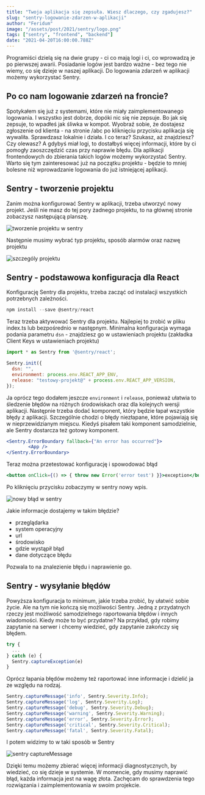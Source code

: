 ```yaml
---
title: "Twoja aplikacja się zepsuła. Wiesz dlaczego, czy zgadujesz?"
slug: "sentry-logowanie-zdarzen-w-aplikacji"
author: "Feridum"
image: "/assets/post/2021/sentry/logo.png"
tags: ["sentry", "frontend", "backend"]
date: "2021-04-20T16:00:00.788Z"
---
```


Programiści dzielą się na dwie grupy - ci co mają logi i ci, co wprowadzą je po pierwszej awarii. Posiadanie logów jest bardzo ważne - bez tego nie wiemy, co się dzieje w naszej aplikacji. Do logowania zdarzeń w aplikacji możemy wykorzystać Sentry.



## Po co nam logowanie zdarzeń na froncie?

Spotykałem się już z systemami, które nie miały zaimplementowanego logowania. I wszystko jest dobrze, dopóki nic się nie zepsuje. Bo jak się zepsuje, to wpadłeś jak śliwka w kompot. Wyobraź sobie, że dostajesz zgłoszenie od klienta - na stronie /abc po kliknięciu przycisku aplikacja się wywaliła. Sprawdzasz lokalnie i działa. I co teraz? Szukasz, aż znajdziesz? Czy olewasz? A gdybyś miał logi, to dostałbyś więcej informacji, które by ci pomogły zaoszczędzić czas przy naprawie błędu. Dla aplikacji frontendowych do zbierania takich logów możemy wykorzystać Sentry. Warto się tym zainteresować już na początku projektu - będzie to mniej bolesne niż wprowadzanie logowania do już istniejącej aplikacji. 

## Sentry - tworzenie projektu

Zanim można konfigurować Sentry w aplikacji, trzeba utworzyć nowy projekt. Jeśli nie masz do tej pory żadnego projektu, to na głównej stronie zobaczysz następującą planszę.

![tworzenie projektu w sentry](/assets/post/2021/sentry/nowy_projekt.png)

Następnie musimy wybrać typ projektu, sposób alarmów oraz nazwę projektu

![szczególy projektu](/assets/post/2021/sentry/ustawienia_projektu.png)

## Sentry - podstawowa konfiguracja dla React

Konfigurację Sentry dla projektu, trzeba zacząć od instalacji wszystkich potrzebnych zależności.

```jsx
npm install --save @sentry/react
```

Teraz trzeba aktywować Sentry dla projektu. Najlepiej to zrobić w pliku index.ts lub bezpośrednio w następnym. Minimalna konfiguracja wymaga podania parametru `dsn` - znajdziesz go w ustawieniach projektu (zakładka Client Keys w ustawieniach projektu)

```jsx
import * as Sentry from '@sentry/react';

Sentry.init({
  dsn: "",
  environment: process.env.REACT_APP_ENV,
  release: "testowy-projekt@" + process.env.REACT_APP_VERSION,
});
```

Ja oprócz tego dodałem jeszcze `environment` i `release`, ponieważ ułatwia to śledzenie błędów na różnych środowiskach oraz dla kolejnych wersji aplikacji. Następnie trzeba dodać komponent, który będzie łapał wszystkie błędy z aplikacji. Szczególnie chodzi o błędy niezłapane, które pojawiają się w nieprzewidzianym miejscu. Kiedyś pisałem taki komponent samodzielnie, ale Sentry dostarcza też gotowy komponent.

```jsx
<Sentry.ErrorBoundary fallback={"An error has occurred"}>
		<App />
</Sentry.ErrorBoundary>
```

Teraz można przetestować konfigurację i spowodować błąd

```jsx
<button onClick={() => { throw new Error('error test') }}>exception</button>
```

Po kliknięciu przycisku zobaczymy w sentry nowy wpis.

![nowy błąd w sentry](/assets/post/2021/sentry/sentry_error.png)

Jakie informacje dostajemy w takim błędzie?

- przeglądarka
- system operacyjny
- url
- środowisko
- gdzie wystąpił błąd
- dane dotyczące błędu

Pozwala to na znalezienie błędu i naprawienie go.

## Sentry - wysyłanie błędów

Powyższa konfiguracja to minimum, jakie trzeba zrobić, by ułatwić sobie życie. Ale na tym nie kończą się możliwości Sentry. Jedną z przydatnych rzeczy jest możliwość samodzielnego raportowania błędów i innych wiadomości. Kiedy może to być przydatne? Na przykład, gdy robimy zapytanie na serwer i chcemy wiedzieć, gdy zapytanie zakończy się błędem.

```jsx
try {
  ...
} catch (e) {
  Sentry.captureException(e)
}
```

Oprócz łapania błędów możemy też raportować inne informacje i dzielić ja ze względu na rodzaj.

```jsx
Sentry.captureMessage('info', Sentry.Severity.Info);
Sentry.captureMessage('log', Sentry.Severity.Log);
Sentry.captureMessage('debug', Sentry.Severity.Debug);
Sentry.captureMessage('warning', Sentry.Severity.Warning);
Sentry.captureMessage('error', Sentry.Severity.Error);
Sentry.captureMessage('critical', Sentry.Severity.Critical);
Sentry.captureMessage('fatal', Sentry.Severity.Fatal);
```

I potem widzimy to w taki sposób w Sentry

![sentry captureMessage](/assets/post/2021/sentry/captureMessage.png)

Dzięki temu możemy zbierać więcej informacji diagnostycznych, by wiedzieć, co się dzieje w systemie. W momencie, gdy musimy naprawić błąd, każda informacja jest na wagę złota. Zachęcam do sprawdzenia tego rozwiązania i zaimplementowania w swoim projekcie.